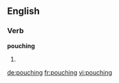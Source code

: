 ==English==

===Verb===
'''pouching'''

# {{present participle of|[[pouch]]}}

[[de:pouching]]
[[fr:pouching]]
[[vi:pouching]]